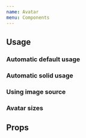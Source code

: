 ```yaml
---
name: Avatar
menu: Components
---
```



## Usage

### Automatic default usage

<Playground>
  <Avatar name="Bill Gates" />
</Playground>

### Automatic solid usage

<Playground>
  <Avatar isSolid name="Eri Reis" />
</Playground>

### Using image source

<Playground>
  <Avatar source="https://picsum.photos/200/200" />
</Playground>

### Avatar sizes

<Playground>
  <Avatar name="Andy Grove" />
  <Avatar name="Bill Gates" size={60} />
</Playground>

## Props

<PropsTable of={Avatar} />
